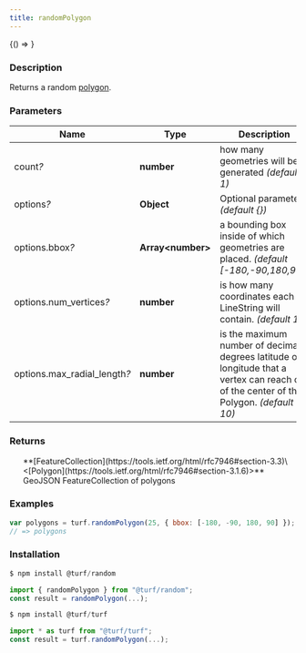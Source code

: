 ```yaml
---
title: randomPolygon
---
```



<!-- Expose turf as global var for experimenting in the browser console -->

<BrowserOnly>{() => <WindowTurfGlobal turf={turf} />}</BrowserOnly>

### Description

Returns a random [polygon](polygon).

### Parameters

| Name                              | Type               | Description                                                                                                                             |
| --------------------------------- | ------------------ | --------------------------------------------------------------------------------------------------------------------------------------- |
| count<i>?</i>                     | **number**         | how many geometries will be generated _(default 1)_                                                                                     |
| options<i>?</i>                   | **Object**         | Optional parameters _(default \{})_                                                                                                     |
| options.bbox<i>?</i>              | **Array\<number>** | a bounding box inside of which geometries are placed. _(default [-180,-90,180,90])_                                                     |
| options.num_vertices<i>?</i>      | **number**         | is how many coordinates each LineString will contain. _(default 10)_                                                                    |
| options.max_radial_length<i>?</i> | **number**         | is the maximum number of decimal degrees latitude or longitude that a vertex can reach out of the center of the Polygon. _(default 10)_ |

### Returns

<ul>
  **[FeatureCollection](https://tools.ietf.org/html/rfc7946#section-3.3)\<[Polygon](https://tools.ietf.org/html/rfc7946#section-3.1.6)>** GeoJSON FeatureCollection of polygons

</ul>

### Examples

```javascript
var polygons = turf.randomPolygon(25, { bbox: [-180, -90, 180, 90] });
// => polygons
```

### Installation

```javascript
$ npm install @turf/random

import { randomPolygon } from "@turf/random";
const result = randomPolygon(...);
```

```javascript
$ npm install @turf/turf

import * as turf from "@turf/turf";
const result = turf.randomPolygon(...);
```
